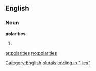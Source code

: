==English==

===Noun===
'''polarities'''

# {{plural of|polarity}}

[[Category:English plurals ending in "-ies"]]

[[ar:polarities]]
[[no:polarities]]